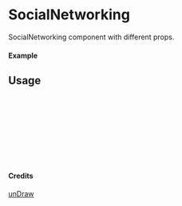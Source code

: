 
<Meta of={SocialNetworking} title="unDraw/SocialNetworking" />

# SocialNetworking

SocialNetworking component with different props.

#### Example

<Canvas of={SocialNetworking.Primary} />

## Usage

```ts
import { SocialNetworking } from "yadl-ui";

const Example = () => {
  return (
      <SocialNetworking />
  );
};

export default Example;
```

#### Credits
[unDraw](https://undraw.co/illustrations)
